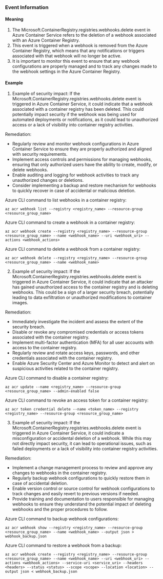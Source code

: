 
### Event Information

#### Meaning

1. The Microsoft.ContainerRegistry.registries.webhooks.delete event in Azure Container Service refers to the deletion of a webhook associated with an Azure Container Registry.
2. This event is triggered when a webhook is removed from the Azure Container Registry, which means that any notifications or triggers associated with that webhook will no longer be active.
3. It is important to monitor this event to ensure that any webhook configurations are properly managed and to track any changes made to the webhook settings in the Azure Container Registry.

#### Example

1. Example of security impact: If the Microsoft.ContainerRegistry.registries.webhooks.delete event is triggered in Azure Container Service, it could indicate that a webhook associated with a container registry has been deleted. This could potentially impact security if the webhook was being used for automated deployments or notifications, as it could lead to unauthorized access or a lack of visibility into container registry activities.

Remediation:
- Regularly review and monitor webhook configurations in Azure Container Service to ensure they are properly authorized and aligned with security requirements.
- Implement access controls and permissions for managing webhooks, ensuring that only authorized users have the ability to create, modify, or delete webhooks.
- Enable auditing and logging for webhook activities to track any unauthorized changes or deletions.
- Consider implementing a backup and restore mechanism for webhooks to quickly recover in case of accidental or malicious deletion.

Azure CLI command to list webhooks in a container registry:
```
az acr webhook list --registry <registry_name> --resource-group <resource_group_name>
```

Azure CLI command to create a webhook in a container registry:
```
az acr webhook create --registry <registry_name> --resource-group <resource_group_name> --name <webhook_name> --uri <webhook_uri> --actions <webhook_actions>
```

Azure CLI command to delete a webhook from a container registry:
```
az acr webhook delete --registry <registry_name> --resource-group <resource_group_name> --name <webhook_name>
```

2. Example of security impact: If the Microsoft.ContainerRegistry.registries.webhooks.delete event is triggered in Azure Container Service, it could indicate that an attacker has gained unauthorized access to the container registry and is deleting webhooks. This could be a sign of a larger security breach, potentially leading to data exfiltration or unauthorized modifications to container images.

Remediation:
- Immediately investigate the incident and assess the extent of the security breach.
- Disable or revoke any compromised credentials or access tokens associated with the container registry.
- Implement multi-factor authentication (MFA) for all user accounts with access to the container registry.
- Regularly review and rotate access keys, passwords, and other credentials associated with the container registry.
- Enable Azure Security Center and Azure Monitor to detect and alert on suspicious activities related to the container registry.

Azure CLI command to disable a container registry:
```
az acr update --name <registry_name> --resource-group <resource_group_name> --admin-enabled false
```

Azure CLI command to revoke an access token for a container registry:
```
az acr token credential delete --name <token_name> --registry <registry_name> --resource-group <resource_group_name>
```

3. Example of security impact: If the Microsoft.ContainerRegistry.registries.webhooks.delete event is triggered in Azure Container Service, it could indicate a misconfiguration or accidental deletion of a webhook. While this may not directly impact security, it can lead to operational issues, such as failed deployments or a lack of visibility into container registry activities.

Remediation:
- Implement a change management process to review and approve any changes to webhooks in the container registry.
- Regularly backup webhook configurations to quickly restore them in case of accidental deletion.
- Enable version control or source control for webhook configurations to track changes and easily revert to previous versions if needed.
- Provide training and documentation to users responsible for managing webhooks to ensure they understand the potential impact of deleting webhooks and the proper procedures to follow.

Azure CLI command to backup webhook configurations:
```
az acr webhook show --registry <registry_name> --resource-group <resource_group_name> --name <webhook_name> --output json > webhook_backup.json
```

Azure CLI command to restore a webhook from a backup:
```
az acr webhook create --registry <registry_name> --resource-group <resource_group_name> --name <webhook_name> --uri <webhook_uri> --actions <webhook_actions> --service-uri <service_uri> --headers <headers> --status <status> --scope <scope> --location <location> --output json < webhook_backup.json
```

